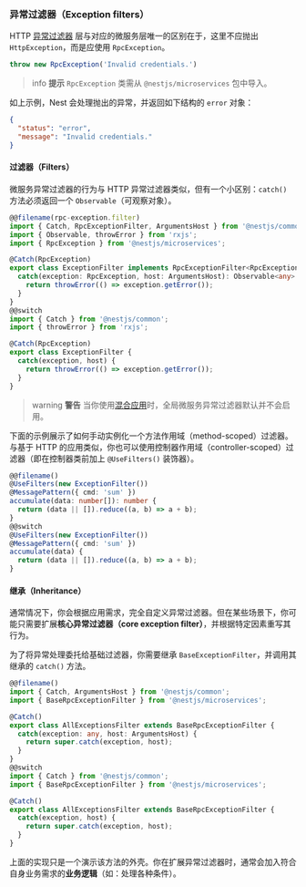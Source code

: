 ### 异常过滤器（Exception filters）

HTTP [异常过滤器](/exception-filters) 层与对应的微服务层唯一的区别在于，这里不应抛出 `HttpException`，而是应使用 `RpcException`。

```ts
throw new RpcException('Invalid credentials.')
```

> info **提示** `RpcException` 类需从 `@nestjs/microservices` 包中导入。

如上示例，Nest 会处理抛出的异常，并返回如下结构的 `error` 对象：

```json
{
  "status": "error",
  "message": "Invalid credentials."
}
```

#### 过滤器（Filters）

微服务异常过滤器的行为与 HTTP 异常过滤器类似，但有一个小区别：`catch()` 方法必须返回一个 `Observable`（可观察对象）。

```ts
@@filename(rpc-exception.filter)
import { Catch, RpcExceptionFilter, ArgumentsHost } from '@nestjs/common';
import { Observable, throwError } from 'rxjs';
import { RpcException } from '@nestjs/microservices';

@Catch(RpcException)
export class ExceptionFilter implements RpcExceptionFilter<RpcException> {
  catch(exception: RpcException, host: ArgumentsHost): Observable<any> {
    return throwError(() => exception.getError());
  }
}
@@switch
import { Catch } from '@nestjs/common';
import { throwError } from 'rxjs';

@Catch(RpcException)
export class ExceptionFilter {
  catch(exception, host) {
    return throwError(() => exception.getError());
  }
}
```

> warning **警告** 当你使用[混合应用](/faq/hybrid-application)时，全局微服务异常过滤器默认并不会启用。

下面的示例展示了如何手动实例化一个方法作用域（method-scoped）过滤器。与基于 HTTP 的应用类似，你也可以使用控制器作用域（controller-scoped）过滤器（即在控制器类前加上 `@UseFilters()` 装饰器）。

```ts
@@filename()
@UseFilters(new ExceptionFilter())
@MessagePattern({ cmd: 'sum' })
accumulate(data: number[]): number {
  return (data || []).reduce((a, b) => a + b);
}
@@switch
@UseFilters(new ExceptionFilter())
@MessagePattern({ cmd: 'sum' })
accumulate(data) {
  return (data || []).reduce((a, b) => a + b);
}
```

#### 继承（Inheritance）

通常情况下，你会根据应用需求，完全自定义异常过滤器。但在某些场景下，你可能只需要扩展**核心异常过滤器（core exception filter）**，并根据特定因素重写其行为。

为了将异常处理委托给基础过滤器，你需要继承 `BaseExceptionFilter`，并调用其继承的 `catch()` 方法。

```ts
@@filename()
import { Catch, ArgumentsHost } from '@nestjs/common';
import { BaseRpcExceptionFilter } from '@nestjs/microservices';

@Catch()
export class AllExceptionsFilter extends BaseRpcExceptionFilter {
  catch(exception: any, host: ArgumentsHost) {
    return super.catch(exception, host);
  }
}
@@switch
import { Catch } from '@nestjs/common';
import { BaseRpcExceptionFilter } from '@nestjs/microservices';

@Catch()
export class AllExceptionsFilter extends BaseRpcExceptionFilter {
  catch(exception, host) {
    return super.catch(exception, host);
  }
}
```

上面的实现只是一个演示该方法的外壳。你在扩展异常过滤器时，通常会加入符合自身业务需求的**业务逻辑**（如：处理各种条件）。
